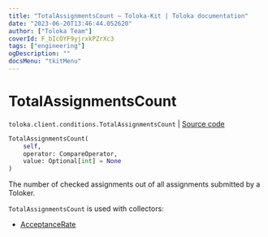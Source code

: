 ```yaml
---
title: "TotalAssignmentsCount — Toloka-Kit | Toloka documentation"
date: "2023-06-20T13:46:44.052620"
author: ["Toloka Team"]
coverId: F_bIcOYF9yjrxkPZrXc3
tags: ["engineering"]
ogDescription: ""
docsMenu: "tkitMenu"
---
```


# TotalAssignmentsCount

`toloka.client.conditions.TotalAssignmentsCount` | [Source code](https://github.com/Toloka/toloka-kit/blob/v1.2.0/src/client/conditions.py#L354)

```python
TotalAssignmentsCount(
    self,
    operator: CompareOperator,
    value: Optional[int] = None
)
```

The number of checked assignments out of all assignments submitted by a Toloker.

`TotalAssignmentsCount` is used with collectors:
- [AcceptanceRate](/docs/toloka-kit/reference/toloka.client.collectors.AcceptanceRate)